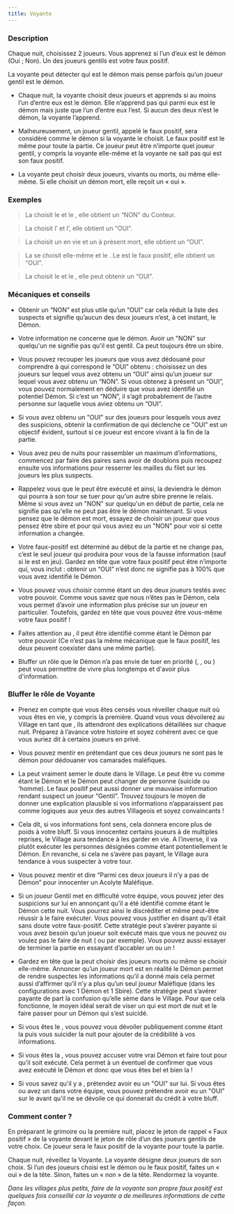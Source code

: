 ```yaml
---
title: Voyante
---
```



<Role VOYANTE header />

### Description

Chaque nuit, choisissez 2 joueurs. Vous apprenez si l’un d’eux est le démon (Oui ; Non). Un des joueurs gentils est votre faux positif.

La voyante peut détecter qui est le démon mais pense parfois qu’un joueur gentil est le démon.

-	Chaque nuit, la voyante choisit deux joueurs et apprends si au moins l’un d’entre eux est le démon. Elle n’apprend pas qui parmi eux est le démon mais juste que l’un d’entre eux l’est. Si aucun des deux n’est le démon, la voyante l’apprend.

-	Malheureusement, un joueur gentil, appelé le faux positif, sera considéré comme le démon si la voyante le choisit. Le faux positif est le même pour toute la partie. Ce joueur peut être n’importe quel joueur gentil, y compris la voyante elle-même et la voyante ne sait pas qui est son faux positif.

-	La voyante peut choisir deux joueurs, vivants ou morts, ou même elle-même. Si elle choisit un démon mort, elle reçoit un « oui ». 

 
### Exemples

> La <Role VOYANTE /> choisit le <Role MOINE /> et le <Role CROQUE_MORT />, elle obtient un “NON” du Conteur.

> La <Role VOYANTE /> choisit l’<Role IMP /> et l’<Role EMPATHIQUE />, elle obtient un “OUI”.

> La <Role VOYANTE /> choisit un <Role MAJORDOME />  en vie et un <Role IMP /> à présent mort, elle obtient un “OUI”.

> La <Role VOYANTE /> se choisit elle-même et le <Role VERTUEUX />. Le <Role VERTUEUX /> est le faux positif, elle obtient un “OUI”.

> La <Role VOYANTE /> choisit le <Role RECLUS /> et le <Role GARDIEN />, elle peut obtenir un “OUI”.


### Mécaniques et conseils

- Obtenir un “NON” est plus utile qu’un “OUI” car cela réduit la liste des suspects et signifie qu’aucun des deux joueurs n’est, à cet instant, le Démon.

- Votre information ne concerne que le démon. Avoir un "NON" sur quelqu'un ne signifie pas qu'il est gentil. Ca peut toujours être un sbire.

- Vous pouvez recouper les joueurs que vous avez dédouané pour comprendre à qui correspond le “OUI” obtenu : choisissez un des joueurs sur lequel vous avez obtenu un “OUI” ainsi qu’un joueur sur lequel vous avez obtenu un “NON”. Si vous obtenez à présent un “OUI”, vous pouvez normalement en déduire que vous avez identifié un potentiel Démon. Si c’est un “NON”, il s’agit probablement de l’autre personne sur laquelle vous aviez obtenu un “OUI”.

- Si vous avez obtenu un "OUI" sur des joueurs pour lesquels vous avez des suspicions, obtenir la confirmation de qui déclenche ce "OUI" est un objectif évident, surtout si ce joueur est encore vivant à la fin de la partie.

- Vous avez peu de nuits pour rassembler un maximum d’informations, commencez par faire des paires sans avoir de doublons puis recoupez ensuite vos informations pour resserrer les mailles du filet sur les joueurs les plus suspects.

- Rappelez vous que le <Role IMP /> peut être exécuté et ainsi, la <Role CROQUEUSE_D_HOMMES /> deviendra le démon qui pourra à son tour se tuer pour qu'un autre sbire prenne le relais. Même si vous avez un "NON" sur quelqu'un en début de partie, cela ne signifie pas qu'elle ne peut pas être le démon maintenant. Si vous pensez que le démon est mort, essayez de choisir un joueur que vous pensez être sbire et pour qui vous aviez eu un "NON" pour voir si cette information a changée.

- Votre faux-positif est déterminé au début de la partie et ne change pas, c’est le seul joueur qui produira pour vous de la fausse information (sauf si le <Role RECLUS /> est en jeu). Gardez en tête que votre faux positif peut être n’importe qui, vous inclut : obtenir un “OUI” n’est donc ne signifie pas à 100% que vous avez identifié le Démon.

- Vous pouvez vous choisir comme étant un des deux joueurs testés avec votre pouvoir. Comme vous savez que nous n’êtes pas le Démon, cela vous permet d’avoir une information plus précise sur un joueur en particulier. Toutefois, gardez en tête que vous pouvez être vous-même votre faux positif !

- Faites attention au <Role RECLUS />, il peut être identifié comme étant le Démon par votre pouvoir (Ce n’est pas la même mécanique que le faux positif, les deux peuvent coexister dans une même partie).

- Bluffer un rôle que le Démon n’a pas envie de tuer en priorité (<Role VERTUEUX />, <Role MAJORDOME />, <Role SOLDAT /> ou <Role GARDIEN />) peut vous permettre de vivre plus longtemps et d'avoir plus d'information.
 
### Bluffer le rôle de Voyante

- Prenez en compte que vous êtes censés vous réveiller chaque nuit où vous êtes en vie, y compris la première. Quand vous vous dévoilerez au Village en tant que <Role VOYANTE />, ils attendront des explications détaillées sur chaque nuit. Préparez à l’avance votre histoire et soyez cohérent avec ce que vous auriez dit à certains joueurs en privé.

- Vous pouvez mentir en prétendant que ces deux joueurs ne sont pas le démon pour dédouaner vos camarades maléfiques.

- La <Role VOYANTE /> peut vraiment semer le doute dans le Village. Le <Role RECLUS /> peut être vu comme étant le Démon et le Démon peut changer de personne (suicide ou <Role CROQUEUSE_D_HOMMES />’homme). Le faux positif peut aussi donner une mauvaise information rendant suspect un joueur “Gentil”. Trouvez toujours le moyen de donner une explication plausible si vos informations n’apparaissent pas comme logiques aux yeux des autres Villageois et soyez convaincants !

- Cela dit, si vos informations font sens, cela donnera encore plus de poids à votre bluff. Si vous innocentez certains joueurs à de multiples reprises, le Village aura tendance à les garder en vie. A l’inverse, il va plutôt exécuter les personnes désignées comme étant potentiellement le Démon. En revanche, si cela ne s’avère pas payant, le Village aura tendance à vous suspecter à votre tour.

- Vous pouvez mentir et dire “Parmi ces deux joueurs il n’y a pas de Démon” pour innocenter un Acolyte Maléfique.

- Si un joueur Gentil met en difficulté votre équipe, vous pouvez jeter des suspicions sur lui en annonçant qu’il a été identifié comme étant le Démon cette nuit. Vous pourrez ainsi le discréditer et même peut-être réussir à le faire exécuter. Vous pouvez vous justifier en disant qu’il était sans doute votre faux-positif. Cette stratégie peut s’avérer payante si vous avez besoin qu’un joueur soit exécuté mais que vous ne pouvez ou voulez pas le faire de nuit (<Role SOLDAT /> ou <Role GARDIEN /> par exemple). Vous pouvez aussi essayer de terminer la partie en essayant d’accabler un <Role VERTUEUX /> ou un <Role MAIRE /> !

- Gardez en tête que la <Role VOYANTE /> peut choisir des joueurs morts ou même se choisir elle-même. Annoncer qu’un joueur mort est en réalité le Démon permet de rendre suspectes les informations qu’il a donné mais cela permet aussi d’affirmer qu’il n’y a plus qu’un seul joueur Maléfique (dans les configurations avec 1 Démon et 1 Sbire). Cette stratégie peut s’avérer payante de part la confusion qu’elle sème dans le Village. Pour que cela fonctionne, le moyen idéal serait de viser un <Role GARDIEN /> qui est mort de nuit et le faire passer pour un Démon qui s’est suicidé.

- Si vous êtes le <Role IMP />, vous pouvez vous dévoiler publiquement comme étant la <Role VOYANTE /> puis vous suicider la nuit pour ajouter de la crédibilité à vos informations.

- Si vous êtes la <Role CROQUEUSE_D_HOMMES />, vous pouvez accuser votre vrai Démon et faire tout pour qu’il soit exécuté. Cela permet à un éventuel <Role CROQUE_MORT /> de confirmer que vous avez exécuté le Démon et donc que vous êtes bel et bien la <Role VOYANTE /> !

- Si vous savez qu'il y a <Role RECLUS />, prétendez avoir eu un "OUI" sur lui. Si vous êtes <Role ESPION /> ou avez un <Role ESPION /> dans votre équipe, vous pouvez prétendre avoir eu un "OUI" sur le <Role RECLUS /> avant qu'il ne se dévoile ce qui donnerait du crédit à votre bluff.

### Comment conter ?

En préparant le grimoire ou la première nuit, placez le jeton de rappel « Faux positif » de la voyante devant le jeton de rôle d’un des joueurs gentils de votre choix. Ce joueur sera le faux positif de la voyante pour toute la partie.

Chaque nuit, réveillez la Voyante. La voyante désigne deux joueurs de son choix. Si l’un des joueurs choisi est le démon ou le faux positif, faites un « oui » de la tête. Sinon, faites un « non » de la tête. Rendormez la voyante.

_Dans les villages plus petits, faire de la voyante son propre faux positif est quelques fois conseillé car la voyante a de meilleures informations de cette façon._
